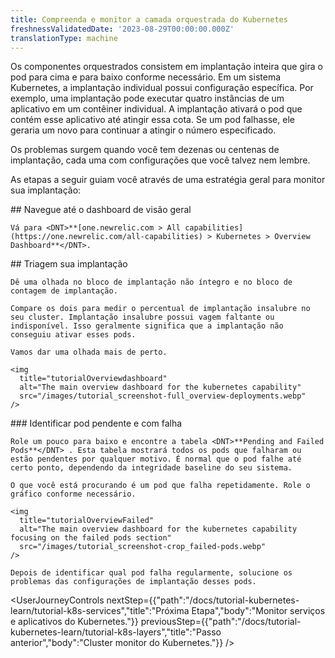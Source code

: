 ```yaml
---
title: Compreenda e monitor a camada orquestrada do Kubernetes
freshnessValidatedDate: '2023-08-29T00:00:00.000Z'
translationType: machine
---
```


Os componentes orquestrados consistem em implantação inteira que gira o pod para cima e para baixo conforme necessário. Em um sistema Kubernetes, a implantação individual possui configuração específica. Por exemplo, uma implantação pode executar quatro instâncias de um aplicativo em um contêiner individual. A implantação ativará o pod que contém esse aplicativo até atingir essa cota. Se um pod falhasse, ele geraria um novo para continuar a atingir o número especificado.

Os problemas surgem quando você tem dezenas ou centenas de implantação, cada uma com configurações que você talvez nem lembre.

As etapas a seguir guiam você através de uma estratégia geral para monitor sua implantação:

<Steps>
  <Step>
    ## Navegue até o dashboard de visão geral

    Vá para <DNT>**[one.newrelic.com > All capabilities](https://one.newrelic.com/all-capabilities) > Kubernetes > Overview Dashboard**</DNT>.
  </Step>

  <Step>
    ## Triagem sua implantação

    Dê uma olhada no bloco de implantação não íntegro e no bloco de contagem de implantação.

    Compare os dois para medir o percentual de implantação insalubre no seu cluster. Implantação insalubre possui vagem faltante ou indisponível. Isso geralmente significa que a implantação não conseguiu ativar esses pods.

    Vamos dar uma olhada mais de perto.

    <img
      title="tutorialOverviewdashboard"
      alt="The main overview dashboard for the kubernetes capability"
      src="/images/tutorial_screenshot-full_overview-deployments.webp"
    />
  </Step>

  <Step>
    ### Identificar pod pendente e com falha

    Role um pouco para baixo e encontre a tabela <DNT>**Pending and Failed Pods**</DNT> . Esta tabela mostrará todos os pods que falharam ou estão pendentes por qualquer motivo. É normal que o pod falhe até certo ponto, dependendo da integridade baseline do seu sistema.

    O que você está procurando é um pod que falha repetidamente. Role o gráfico conforme necessário.

    <img
      title="tutorialOverviewFailed"
      alt="The main overview dashboard for the kubernetes capability focusing on the failed pods section"
      src="/images/tutorial_screenshot-crop_failed-pods.webp"
    />

    Depois de identificar qual pod falha regularmente, solucione os problemas das configurações de implantação desses pods.
  </Step>
</Steps>

<UserJourneyControls
  nextStep={{"path":"/docs/tutorial-kubernetes-learn/tutorial-k8s-services","title":"Próxima Etapa","body":"Monitor serviços e aplicativos do Kubernetes."}}
  previousStep={{"path":"/docs/tutorial-kubernetes-learn/tutorial-k8s-layers","title":"Passo anterior","body":"Cluster monitor do Kubernetes."}}
/>
